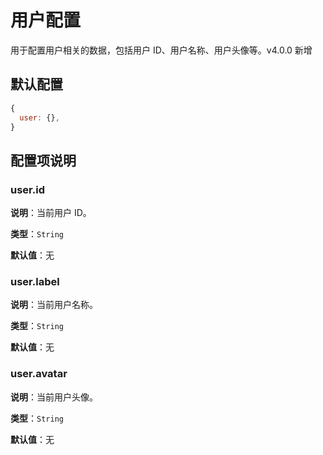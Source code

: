 
# 用户配置

用于配置用户相关的数据，包括用户 ID、用户名称、用户头像等。<Badge theme="success">v4.0.0 新增</Badge>

## 默认配置

```js
{
  user: {},
}
```

## 配置项说明

### user.id

**说明**：当前用户 ID。

**类型**：`String`

**默认值**：无

### user.label

**说明**：当前用户名称。

**类型**：`String`

**默认值**：无

### user.avatar

**说明**：当前用户头像。

**类型**：`String`

**默认值**：无






